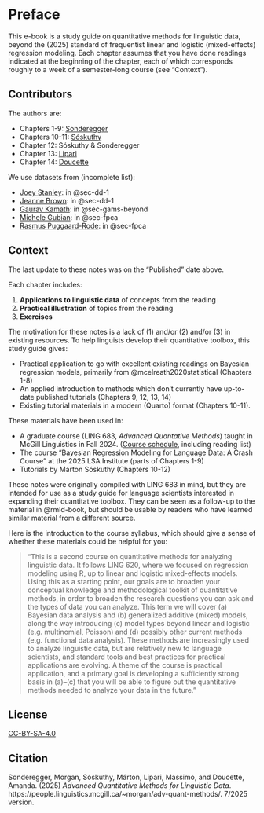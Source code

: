 # Preface {.unnumbered}

This e-book is a study guide on quantitative methods for linguistic data, beyond the (2025) standard of frequentist linear and logistic (mixed-effects) regression modeling. Each chapter assumes that you have done readings indicated at the beginning of the chapter, each of which corresponds roughly to a week of a semester-long course (see "Context").

## Contributors

The authors are:

-   Chapters 1-9: [Sonderegger](https://people.linguistics.mcgill.ca/~morgan/)
-   Chapters 10-11: [Sóskuthy](https://soskuthy.github.io/)
-   Chapter 12: Sóskuthy & Sonderegger
-   Chapter 13: [Lipari](https://massimolipari.github.io/)
-   Chapter 14: [Doucette](https://www.amandadoucette.com/)

We use datasets from (incomplete list):

-   [Joey Stanley](https://joeystanley.com/): in @sec-dd-1
-   [Jeanne Brown](https://jeanne-brown.github.io/): in @sec-dd-1
-   [Gaurav Kamath](https://grvkamath.github.io/): in @sec-gams-beyond
-   [Michele Gubian](https://www.en.phonetik.uni-muenchen.de/people/staff/gubian_michele/index.html): in @sec-fpca
-   [Rasmus Puggaard-Rode](https://rpuggaardrode.github.io/): in @sec-fpca <!--* [James Kirby](https://www.phonetik.uni-muenchen.de/~jkirby/): in @sec-hw3
            -->

## Context

The last update to these notes was on the "Published" date above.

```{=html}
<!--**These notes assume you have done readings** indicated at the beginning of the chapter, each of which corresponds roughly to a week of the course.  
-->
```
Each chapter includes:

1.  **Applications to linguistic data** of concepts from the reading
2.  **Practical illustration** of topics from the reading
3.  **Exercises** <!--: to build under be done in class, or on your own time--> <!--**Homework problems**: to be turned in for assessment.
            -->

The motivation for these notes is a lack of (1) and/or (2) and/or (3) in existing resources. To help linguists develop their quantitative toolbox, this study guide gives:

-   Practical application to go with excellent existing readings on Bayesian regression models, primarily from @mcelreath2020statistical (Chapters 1-8)
-   An applied introduction to methods which don't currently have up-to-date published tutorials (Chapters 9, 12, 13, 14)
-   Existing tutorial materials in a modern (Quarto) format (Chapters 10-11).

These materials have been used in:

-   A graduate course (LING 683, *Advanced Quantative Methods*) taught in McGill Linguistics in Fall 2024. ([Course schedule](https://bit.ly/ling683-F2024), including reading list)
-   The course "Bayesian Regression Modeling for Language Data: A Crash Course" at the 2025 LSA Institute (parts of Chapters 1-9)
-   Tutorials by Márton Sóskuthy (Chapters 10-12)

```{=html}
<!--The notes are organized as a Quarto book.  
-->
```
```{=html}
<!--The course schedule for LING 683, with readings, is [here](https://bit.ly/ling683-F2024).
-->
```
These notes were originally compiled with LING 683 in mind, but they are intended for use as a study guide for language scientists interested in expanding their quantitative toolbox. They can be seen as a follow-up to the material in @rmld-book, but should be usable by readers who have learned similar material from a different source.

Here is the introduction to the course syllabus, which should give a sense of whether these materials could be helpful for you:

> "This is a second course on quantitative methods for analyzing linguistic data. It follows LING 620, where we focused on regression modeling using R, up to linear and logistic mixed-effects models. Using this as a starting point, our goals are to broaden your conceptual knowledge and methodological toolkit of quantitative methods, in order to broaden the research questions you can ask and the types of data you can analyze. This term we will cover (a) Bayesian data analysis and (b) generalized additive (mixed) models, along the way introducing (c) model types beyond linear and logistic (e.g. multinomial, Poisson) and (d) possibly other current methods (e.g. functional data analysis). These methods are increasingly used to analyze linguistic data, but are relatively new to language scientists, and standard tools and best practices for practical applications are evolving. A theme of the course is practical application, and a primary goal is developing a sufficiently strong basis in (a)–(c) that you will be able to figure out the quantitative methods needed to analyze your data in the future."

## License

[CC-BY-SA-4.0](https://creativecommons.org/licenses/by-sa/4.0/deed.en)

## Citation

Sonderegger, Morgan, Sóskuthy, Márton, Lipari, Massimo, and Doucette, Amanda. (2025) *Advanced Quantitative Methods for Linguistic Data*. https://people.linguistics.mcgill.ca/\~morgan/adv-quant-methods/. 7/2025 version.
